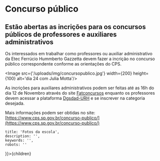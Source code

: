 

# Concurso público

## Estão abertas as incrições para os concursos públicos de professores e auxiliares administrativos



Os interessados em trabalhar como professores ou auxiliar administrativo da Etec Ferrúcio Hummberto Gazzetta 
devem fazer a incrição no concurso público correspondente conforme as orientações do CPS.

<Image src={'/uploads/img/concursopublico.jpg'} width={200} height={100} alt='dia 24 com Julia Motta'/>

As incrições para auxiliares administrativos podem ser feitas até as 16h do dia 12 de Novembro
através do site [Fatconcursos](https://www.fatconcursos.com.br/home/) enquanto os professores devem
acessar a plataforma [Dgsdad-URH](https://urhsistemas.cps.sp.gov.br/dgsdad/selecaopublica/) e se inscrever na 
categoria desejada.

Mais informações podem ser obtidas no site: [https://www.cps.sp.gov.br/concurso-publico/](https://www.cps.sp.gov.br/concurso-publico/)

    title: 'Fotos da escola',
    description: '',
    keywords: '',
    robots: ''
}}>{children}</BlogLayout>